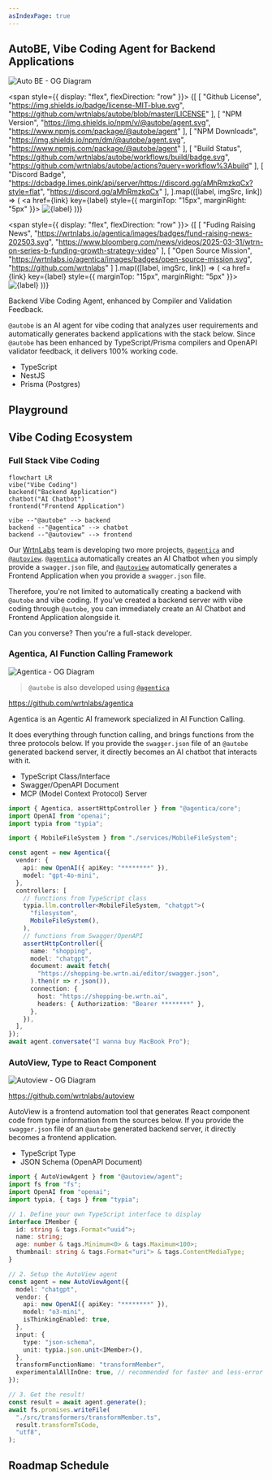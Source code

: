```yaml
---
asIndexPage: true
---
```


## AutoBE, Vibe Coding Agent for Backend Applications

![Auto BE - OG Diagram](https://github.com/user-attachments/assets/d7bd7403-dedb-4194-9a21-4c2fb3af18e8)

<span style={{ display: "flex", flexDirection: "row" }}>
{[
  [
    "Github License",
    "https://img.shields.io/badge/license-MIT-blue.svg",
    "https://github.com/wrtnlabs/autobe/blob/master/LICENSE"
  ],
  [
    "NPM Version",
    "https://img.shields.io/npm/v/@autobe/agent.svg",
    "https://www.npmjs.com/package/@autobe/agent"
  ],
  [
    "NPM Downloads",
    "https://img.shields.io/npm/dm/@autobe/agent.svg",
    "https://www.npmjs.com/package/@autobe/agent"
  ],
  [
    "Build Status",
    "https://github.com/wrtnlabs/autobe/workflows/build/badge.svg",
    "https://github.com/wrtnlabs/autobe/actions?query=workflow%3Abuild"
  ],
  [
    "Discord Badge",
    "https://dcbadge.limes.pink/api/server/https://discord.gg/aMhRmzkqCx?style=flat",
    "https://discord.gg/aMhRmzkqCx"
  ],
].map(([label, imgSrc, link]) => (
  <a href={link} key={label} style={{ marginTop: "15px", marginRight: "5px" }}>
    <img src={imgSrc} alt={label} />
  </a>
))}
</span>

<span style={{ display: "flex", flexDirection: "row" }}>
{[
  [
    "Fuding Raising News",
    "https://wrtnlabs.io/agentica/images/badges/fund-raising-news-202503.svg",
    "https://www.bloomberg.com/news/videos/2025-03-31/wtrn-on-series-b-funding-growth-strategy-video"
  ],
  [
    "Open Source Mission",
    "https://wrtnlabs.io/agentica/images/badges/open-source-mission.svg",
    "https://github.com/wrtnlabs"
  ]
].map(([label, imgSrc, link]) => (
  <a href={link} key={label} style={{ marginTop: "15px", marginRight: "5px" }}>
    <img src={imgSrc} alt={label} />
  </a>
))}
</span>

Backend Vibe Coding Agent, enhanced by Compiler and Validation Feedback.

`@autobe` is an AI agent for vibe coding that analyzes user requirements and automatically generates backend applications with the stack below. Since `@autobe` has been enhanced by TypeScript/Prisma compilers and OpenAPI validator feedback, it delivers 100% working code.

- TypeScript
- NestJS
- Prisma (Postgres)

## Playground

<AutoBePlaygroundSection />

## Vibe Coding Ecosystem

### Full Stack Vibe Coding

```mermaid
flowchart LR
vibe("Vibe Coding")
backend("Backend Application")
chatbot("AI Chatbot")
frontend("Frontend Application")

vibe --"@autobe" --> backend
backend --"@agentica" --> chatbot
backend --"@autoview" --> frontend
```

Our [WrtnLabs](https://github.com/wrtnlabs) team is developing two more projects, [`@agentica`](https://github.com/wrtnlabs/agentica) and [`@autoview`](https://github.com/wrtnlabs/autoview). [`@agentica`](https://github.com/wrtnlabs/agentica) automatically creates an AI Chatbot when you simply provide a `swagger.json` file, and [`@autoview`](https://github.com/wrtnlabs/autoview) automatically generates a Frontend Application when you provide a `swagger.json` file.

Therefore, you're not limited to automatically creating a backend with `@autobe` and vibe coding. If you've created a backend server with vibe coding through `@autobe`, you can immediately create an AI Chatbot and Frontend Application alongside it.

Can you converse? Then you're a full-stack developer.

### Agentica, AI Function Calling Framework

![Agentica - OG Diagram](https://github.com/user-attachments/assets/42a238b1-9223-4c7d-883c-b94ccc59ae68)

> `@autobe` is also developed using [`@agentica`](https://github.com/wrtnlabs/agentica)

https://github.com/wrtnlabs/agentica

Agentica is an Agentic AI framework specialized in AI Function Calling.

It does everything through function calling, and brings functions from the three protocols below. If you provide the `swagger.json` file of an `@autobe` generated backend server, it directly becomes an AI chatbot that interacts with it.

  - TypeScript Class/Interface
  - Swagger/OpenAPI Document
  - MCP (Model Context Protocol) Server

```typescript
import { Agentica, assertHttpController } from "@agentica/core";
import OpenAI from "openai";
import typia from "typia";

import { MobileFileSystem } from "./services/MobileFileSystem";

const agent = new Agentica({
  vendor: {
    api: new OpenAI({ apiKey: "********" }),
    model: "gpt-4o-mini",
  },
  controllers: [
    // functions from TypeScript class
    typia.llm.controller<MobileFileSystem, "chatgpt">(
      "filesystem",
      MobileFileSystem(),
    ),
    // functions from Swagger/OpenAPI
    assertHttpController({
      name: "shopping",
      model: "chatgpt",
      document: await fetch(
        "https://shopping-be.wrtn.ai/editor/swagger.json",
      ).then(r => r.json()),
      connection: {
        host: "https://shopping-be.wrtn.ai",
        headers: { Authorization: "Bearer ********" },
      },
    }),
  ],
});
await agent.conversate("I wanna buy MacBook Pro");
```

### AutoView, Type to React Component

![Autoview - OG Diagram](https://github.com/user-attachments/assets/7ed405c6-4116-4c18-9ae4-487bc9fc1e2d)

https://github.com/wrtnlabs/autoview

AutoView is a frontend automation tool that generates React component code from type information from the sources below. If you provide the `swagger.json` file of an `@autobe` generated backend server, it directly becomes a frontend application.

  - TypeScript Type
  - JSON Schema (OpenAPI Document)

```typescript
import { AutoViewAgent } from "@autoview/agent";
import fs from "fs";
import OpenAI from "openai";
import typia, { tags } from "typia";

// 1. Define your own TypeScript interface to display
interface IMember {
  id: string & tags.Format<"uuid">;
  name: string;
  age: number & tags.Minimum<0> & tags.Maximum<100>;
  thumbnail: string & tags.Format<"uri"> & tags.ContentMediaType;
}

// 2. Setup the AutoView agent
const agent = new AutoViewAgent({
  model: "chatgpt",
  vendor: {
    api: new OpenAI({ apiKey: "********" }),
    model: "o3-mini",
    isThinkingEnabled: true,
  },
  input: {
    type: "json-schema",
    unit: typia.json.unit<IMember>(),
  },
  transformFunctionName: "transformMember",
  experimentalAllInOne: true, // recommended for faster and less-error results
});

// 3. Get the result!
const result = await agent.generate(); 
await fs.promises.writeFile(
  "./src/transformers/transformMember.ts",
  result.transformTsCode,
  "utf8",
);
```

## Roadmap Schedule

<AutoBeRoadmapPreface />
